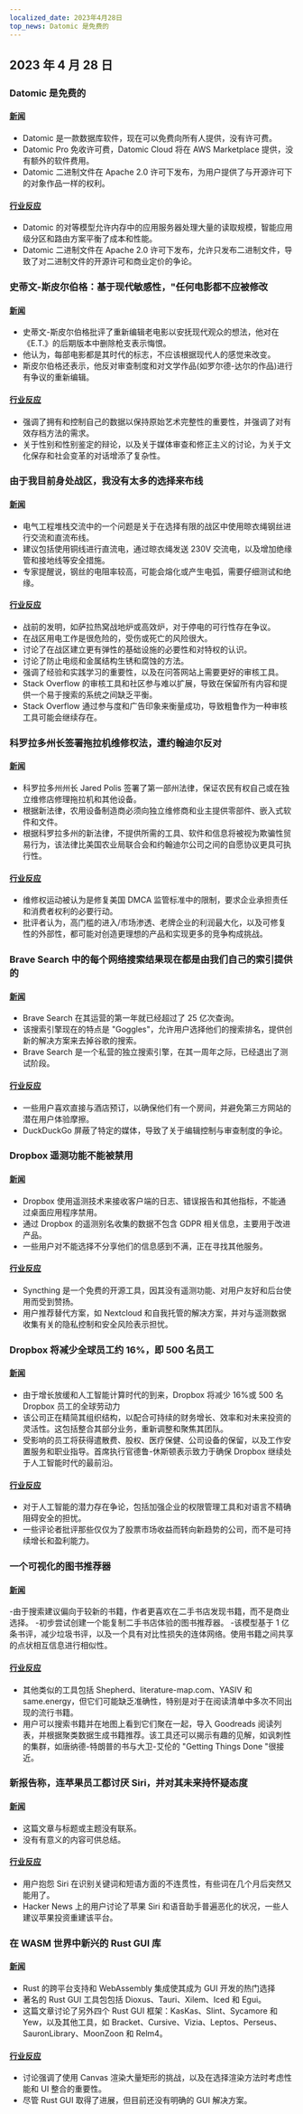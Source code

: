 ```yaml
---
localized_date: 2023年4月28日
top_news: Datomic 是免费的
---
```




<CallToAction />

<Steps>

## 2023 年 4 月 28 日

### Datomic 是免费的

#### [新闻](https://blog.datomic.com/2023/04/datomic-is-free.html)

- Datomic 是一款数据库软件，现在可以免费向所有人提供，没有许可费。
- Datomic Pro 免收许可费，Datomic Cloud 将在 AWS Marketplace 提供，没有额外的软件费用。
- Datomic 二进制文件在 Apache 2.0 许可下发布，为用户提供了与开源许可下的对象作品一样的权利。

#### [行业反应](http://news.ycombinator.com/item?id=35727967)

- Datomic 的对等模型允许内存中的应用服务器处理大量的读取规模，智能应用级分区和路由方案平衡了成本和性能。
- Datomic 二进制文件在 Apache 2.0 许可下发布，允许只发布二进制文件，导致了对二进制文件的开源许可和商业定价的争论。

### 史蒂文-斯皮尔伯格：基于现代敏感性，"任何电影都不应被修改

#### [新闻](https://www.theguardian.com/film/2023/apr/26/steven-spielberg-et-guns-movie-edit)

- 史蒂文-斯皮尔伯格批评了重新编辑老电影以安抚现代观众的想法，他对在《E.T.》的后期版本中删除枪支表示悔恨。
- 他认为，每部电影都是其时代的标志，不应该根据现代人的感觉来改变。
- 斯皮尔伯格还表示，他反对审查制度和对文学作品(如罗尔德-达尔的作品)进行有争议的重新编辑。

#### [行业反应](http://news.ycombinator.com/item?id=35724634)

- 强调了拥有和控制自己的数据以保持原始艺术完整性的重要性，并强调了对有效存档方法的需求。
- 关于性别和性别鉴定的辩论，以及关于媒体审查和修正主义的讨论，为关于文化保存和社会变革的对话增添了复杂性。

### 由于我目前身处战区，我没有太多的选择来布线

#### [新闻](https://electronics.stackexchange.com/questions/664502/using-clothesline-steel-core-wire-rope-for-ac-and-dc)

- 电气工程堆栈交流中的一个问题是关于在选择有限的战区中使用晾衣绳钢丝进行交流和直流布线。
- 建议包括使用铜线进行直流电，通过晾衣绳发送 230V 交流电，以及增加绝缘管和接地线等安全措施。
- 专家提醒说，钢丝的电阻率较高，可能会熔化或产生电弧，需要仔细测试和绝缘。

#### [行业反应](http://news.ycombinator.com/item?id=35730074)

- 战前的发明，如萨拉热窝战地炉或高效炉，对于停电的可行性存在争议。
- 在战区用电工作是很危险的，受伤或死亡的风险很大。
- 讨论了在战区建立更有弹性的基础设施的必要性和对特权的认识。
- 讨论了防止电缆和金属结构生锈和腐蚀的方法。
- 强调了经验和实践学习的重要性，以及在问答网站上需要更好的审核工具。
- Stack Overflow 的审核工具和社区参与难以扩展，导致在保留所有内容和提供一个易于搜索的系统之间缺乏平衡。
- Stack Overflow 通过参与度和广告印象来衡量成功，导致粗鲁作为一种审核工具可能会继续存在。

### 科罗拉多州长签署拖拉机维修权法，遭约翰迪尔反对

#### [新闻](https://arstechnica.com/tech-policy/2023/04/colorado-governor-signs-tractor-right-to-repair-law-opposed-by-john-deere/)

- 科罗拉多州州长 Jared Polis 签署了第一部州法律，保证农民有权自己或在独立维修店修理拖拉机和其他设备。
- 根据新法律，农用设备制造商必须向独立维修商和业主提供零部件、嵌入式软件和文件。
- 根据科罗拉多州的新法律，不提供所需的工具、软件和信息将被视为欺骗性贸易行为，该法律比美国农业局联合会和约翰迪尔公司之间的自愿协议更具可执行性。

#### [行业反应](http://news.ycombinator.com/item?id=35729558)

- 维修权运动被认为是修复美国 DMCA 监管标准中的限制，要求企业承担责任和消费者权利的必要行动。
- 批评者认为，高门槛的进入/市场渗透、老牌企业的利润最大化，以及可修复性的外部性，都可能对创造更理想的产品和实现更多的竞争构成挑战。

### Brave Search 中的每个网络搜索结果现在都是由我们自己的索引提供的

#### [新闻](https://brave.com/search-independence/)

- Brave Search 在其运营的第一年就已经超过了 25 亿次查询。
- 该搜索引擎现在的特点是 "Goggles"，允许用户选择他们的搜索排名，提供创新的解决方案来去掉谷歌的搜索。
- Brave Search 是一个私营的独立搜索引擎，在其一周年之际，已经退出了测试阶段。

#### [行业反应](http://news.ycombinator.com/item?id=35730711)

- 一些用户喜欢直接与酒店预订，以确保他们有一个房间，并避免第三方网站的潜在用户体验摩擦。
- DuckDuckGo 屏蔽了特定的媒体，导致了关于编辑控制与审查制度的争论。

### Dropbox 遥测功能不能被禁用

#### [新闻](https://www.dropboxforum.com/t5/Integrations/Why-So-Much-Telemetry/td-p/455961/page/3)

- Dropbox 使用遥测技术来接收客户端的日志、错误报告和其他指标，不能通过桌面应用程序禁用。
- 通过 Dropbox 的遥测别名收集的数据不包含 GDPR 相关信息，主要用于改进产品。
- 一些用户对不能选择不分享他们的信息感到不满，正在寻找其他服务。

#### [行业反应](http://news.ycombinator.com/item?id=35724939)

- Syncthing 是一个免费的开源工具，因其没有遥测功能、对用户友好和后台使用而受到赞扬。
- 用户推荐替代方案，如 Nextcloud 和自我托管的解决方案，并对与遥测数据收集有关的隐私控制和安全风险表示担忧。

### Dropbox 将减少全球员工约 16%，即 500 名员工

#### [新闻](https://blog.dropbox.com/topics/company/a-message-from-drew)

- 由于增长放缓和人工智能计算时代的到来，Dropbox 将减少 16%或 500 名 Dropbox 员工的全球劳动力
- 该公司正在精简其组织结构，以配合可持续的财务增长、效率和对未来投资的灵活性。这包括整合其部分业务，重新调整和聚焦其团队。
- 受影响的员工将获得遣散费、股权、医疗保健、公司设备的保留，以及工作安置服务和职业指导。首席执行官德鲁-休斯顿表示致力于确保 Dropbox 继续处于人工智能时代的最前沿。

#### [行业反应](http://news.ycombinator.com/item?id=35728216)

- 对于人工智能的潜力存在争论，包括加强企业的权限管理工具和对语言不精确阻碍安全的担忧。
- 一些评论者批评那些仅仅为了股票市场收益而转向新趋势的公司，而不是可持续增长和盈利能力。

### 一个可视化的图书推荐器

#### [新闻](https://nathanrooy.github.io/posts/2023-04-12/visual-book-recommender/)

-由于搜索建议偏向于较新的书籍，作者更喜欢在二手书店发现书籍，而不是商业选择。 -初步尝试创建一个能复制二手书店体验的图书推荐器。 -该模型基于 1 亿条书评，减少垃圾书评，以及一个具有对比性损失的连体网络。使用书籍之间共享的点状相互信息进行相似性。

#### [行业反应](http://news.ycombinator.com/item?id=35726559)

- 其他类似的工具包括 Shepherd、literature-map.com、YASIV 和 same.energy，但它们可能缺乏准确性，特别是对于在阅读清单中多次不同出现的流行书籍。
- 用户可以搜索书籍并在地图上看到它们聚在一起，导入 Goodreads 阅读列表，并根据聚类数据生成书籍推荐。该工具还可以揭示有趣的见解，如讽刺性的集群，如唐纳德-特朗普的书与大卫-艾伦的 "Getting Things Done "很接近。

### 新报告称，连苹果员工都讨厌 Siri，并对其未来持怀疑态度

#### [新闻](https://9to5mac.com/2023/04/27/apple-employees-siri-struggles/)

- 这篇文章与标题或主题没有联系。
- 没有有意义的内容可供总结。

#### [行业反应](http://news.ycombinator.com/item?id=35730075)

- 用户抱怨 Siri 在识别关键词和短语方面的不连贯性，有些词在几个月后突然又能用了。
- Hacker News 上的用户讨论了苹果 Siri 和语音助手普遍恶化的状况，一些人建议苹果投资重建该平台。

### 在 WASM 世界中新兴的 Rust GUI 库

#### [新闻](https://monadical.com/posts/shades-of-rust-gui-library-list.html)

- Rust 的跨平台支持和 WebAssembly 集成使其成为 GUI 开发的热门选择
- 著名的 Rust GUI 工具包包括 Dioxus、Tauri、Xilem、Iced 和 Egui。
- 这篇文章讨论了另外四个 Rust GUI 框架：KasKas、Slint、Sycamore 和 Yew，以及其他工具，如 Bracket、Cursive、Vizia、Leptos、Perseus、SauronLibrary、MoonZoon 和 Relm4。

#### [行业反应](http://news.ycombinator.com/item?id=35722681)

- 讨论强调了使用 Canvas 渲染大量矩形的挑战，以及在选择渲染方法时考虑性能和 UI 整合的重要性。
- 尽管 Rust GUI 取得了进展，但目前还没有明确的 GUI 解决方案。

</Steps>
